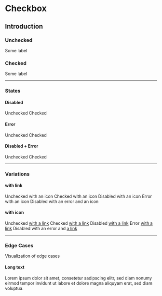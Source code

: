 
# Checkbox

## Introduction

### Unchecked

<Example noTheme={true} className="sg-example">
  <React.Fragment>
    <p-checkbox name="some-name" value="some-value">Some label</p-checkbox>
  </React.Fragment>
</Example>

### Checked

<Example noTheme={true} className="sg-example">
  <React.Fragment>
    <p-checkbox name="some-name" value="some-value" checked="true">Some label</p-checkbox>
  </React.Fragment>
</Example>

---

### States

#### Disabled

<Example noTheme={true} className="sg-example">
  <React.Fragment>
    <p-checkbox name="some-name" value="some-value" disabled="true">Unchecked</p-checkbox>
    <p-checkbox name="some-name" value="some-value" disabled="true" checked="true">Checked</p-checkbox>
  </React.Fragment>
</Example>

#### Error

<Example noTheme={true} className="sg-example">
  <React.Fragment>
    <p-checkbox name="some-name" value="some-value" error="true">Unchecked</p-checkbox>
    <p-checkbox name="some-name" value="some-value" error="true" checked="true">Checked</p-checkbox>
  </React.Fragment>
</Example>

#### Disabled + Error

<Example noTheme={true} className="sg-example">
  <React.Fragment>
    <p-checkbox name="some-name" value="some-value" disabled="true" error="true">Unchecked</p-checkbox>
    <p-checkbox name="some-name" value="some-value" disabled="true" error="true" checked="true">Checked</p-checkbox>
  </React.Fragment>
</Example>

---

### Variations

#### with link

<Example noTheme={true} className="sg-example">
  <React.Fragment>
    <p-checkbox name="some-name" value="some-value">
      Unchecked <p-icon source="favorite"></p-icon> with an icon
    </p-checkbox>
    <p-checkbox name="some-name" value="some-value" checked="true">
      Checked <p-icon source="favorite"></p-icon> with an icon
    </p-checkbox>
    <p-checkbox name="some-name" value="some-value" disabled="true">
      Disabled <p-icon source="favorite"></p-icon> with an icon
    </p-checkbox>
    <p-checkbox name="some-name" value="some-value" error="true">
      Error <p-icon source="favorite"></p-icon> with an icon
    </p-checkbox>
    <p-checkbox name="some-name" value="some-value" disabled="true" error="true">
      Disabled with an error and <p-icon source="favorite"></p-icon> an icon
    </p-checkbox>
  </React.Fragment>
</Example>

#### with icon

<Example noTheme={true} className="sg-example">
  <React.Fragment>
    <p-checkbox name="some-name" value="some-value">
      Unchecked <a href="#">with a link</a>
    </p-checkbox>
    <p-checkbox name="some-name" value="some-value" checked="true">
      Checked <a href="#">with a link</a>
    </p-checkbox>
    <p-checkbox name="some-name" value="some-value" disabled="true">
      Disabled <a href="#">with a link</a>
    </p-checkbox>
    <p-checkbox name="some-name" value="some-value" error="true">
      Error <a href="#">with a link</a>
    </p-checkbox>
    <p-checkbox name="some-name" value="some-value" disabled="true" error="true">
      Disabled with an error and <a href="#">a link</a>
    </p-checkbox>
  </React.Fragment>
</Example>

---

### Edge Cases

Visualization of edge cases

#### Long text

<Example noTheme={true} className="sg-example">
  <React.Fragment>
    <div style={{"max-width": "320px"}}>
      <p-checkbox name="some-name" value="some-value">Lorem ipsum dolor sit amet, consetetur sadipscing elitr, sed diam nonumy eirmod tempor invidunt ut labore et dolore magna aliquyam erat, sed diam voluptua.</p-checkbox>
    </div>
  </React.Fragment>
</Example>
